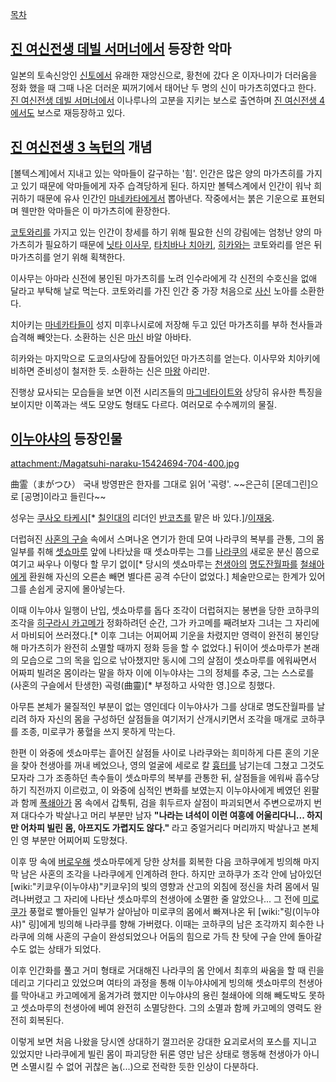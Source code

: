 [[목차]]

== [[진 여신전생 데빌 서머너]]에서 등장한 악마 ==
일본의 토속신앙인 [[신토]]에서 유래한 재앙신으로, 황천에 갔다 온 이자나미가 더러움을 정화 했을 때 그때 나온 더러운 찌꺼기에서 태어난 두 명의 신이 마가츠히였다고 한다. [[진 여신전생 데빌 서머너]]에서 이나루나의 고분을 지키는 보스로 출연하며 [[진 여신전생 4]]에서도 보스로 재등장하고 있다.

== [[진 여신전생 3 녹턴]]의 개념 ==
[볼텍스계]에서 지내고 있는 악마들이 갈구하는 '힘'. 인간은 많은 양의 마가츠히를 가지고 있기 때문에 악마들에게 자주 습격당하게 된다. 하지만 볼텍스계에서 인간이 워낙 희귀하기 때문에 유사 인간인 [[마네카타]]에게서 뽑아낸다. 작중에서는 붉은 기운으로 표현되며 웬만한 악마들은 이 마가츠히에 환장한다.

[[코토와리]]를 가지고 있는 인간이 창세를 하기 위해 필요한 신의 강림에는 엄청난 양의 마가츠히가 필요하기 때문에 [[닛타 이사무]], [[타치바나 치아키]], [[히카와]]는 코토와리를 얻은 뒤 마가츠히를 얻기 위해 획책한다.

이사무는 아마라 신전에 봉인된 마가츠히를 노려 인수라에게 각 신전의 수호신을 없애 달라고 부탁해 날로 먹는다. 코토와리를 가진 인간 중 가장 처음으로 [[사신]] 노아를 소환한다.

치아키는 [[마네카타]]들이 성지 미후나시로에 저장해 두고 있던 마가츠히를 부하 천사들과 습격해 빼앗는다. 소환하는 신은 [[마신]] 바알 아바타.

히카와는 마지막으로 도쿄의사당에 잠들어있던 마가츠히를 얻는다. 이사무와 치아키에 비하면 준비성이 철저한 듯. 소환하는 신은 [[마왕]] 아리만.

진행상 묘사되는 모습들을 보면 이전 시리즈들의 [[마그네타이트]]와 상당히 유사한 특징을 보이지만 이쪽과는 색도 모양도 형태도 다르다. 여러모로 수수께끼의 물질.

== [[이누야샤]]의 등장인물 ==
attachment:/Magatsuhi-naraku-15424694-704-400.jpg

曲霊（まがつひ）
국내 방영판은 한자를 그대로 읽어 '곡령'. ~~은근히 [몬데그린]으로 [공명]이라고 들린다~~

성우는 [[쿠사오 타케시]][* [[칠인대]]의 리더인 [[반코츠]]를 맡은 바 있다.]/[[이재웅]].

더럽혀진 [[사혼의 구슬]] 속에서 스며나온 연기가 한데 모여 나라쿠의 복부를 관통, 그의 몸 일부를 취해 [[셋쇼마루]] 앞에 나타났을 때 셋쇼마루는 그를 [[나라쿠]]의 새로운 분신 쯤으로 여기고 싸우나 이렇다 할 무기 없이[* 당시의 셋쇼마루는 [[천생아]]의 [[명도잔월파]]를 [[철쇄아]]에게 환원해 자신의 오른손 빼면 별다른 공격 수단이 없었다.] 체술만으로는 한계가 있어 그를 손쉽게 궁지에 몰아넣는다.

이때 이누야사 일행이 난입, 셋쇼마루를 돕다 조각이 더럽혀지는 봉변을 당한 코하쿠의 조각을 [[히구라시 카고메]]가 정화하려던 순간, 그가 카고메를 째려보자 그녀는 그 자리에서 마비되어 쓰러졌다.[* 이후 그녀는 어찌어찌 기운을 차렸지만 영력이 완전히 봉인당해 마가츠히가 완전히 소멸할 때까지 정화 등을 할 수 없었다.] 뒤이어 셋쇼마루가 본래의 모습으로 그의 목을 입으로 낚아챘지만 동시에 그의 살점이 셋쇼마루를 에워싸면서 어짜피 빌려온 몸이라는 말을 하자 이에 이누야샤는 그의 정체를 추궁, 그는 스스로를 (사혼의 구슬에서 탄생한) 곡령(曲靈)[* 부정하고 사악한 영.]으로 칭했다.

아무튼 본체가 물질적인 부분이 없는 영인데다 이누야사가 그를 상대로 명도잔월파를 날리려 하자 자신의 몸을 구성하던 살점들을 여기저기 산개시키면서 조각을 매개로 코하쿠를 조종, 미로쿠가 풍혈을 쓰지 못하게 막는다.

한편 이 와중에 셋쇼마루는 흩어진 살점들 사이로 나라쿠와는 희미하게 다른 혼의 기운을 찾아 천생아를 꺼내 베었으나, 영의 얼굴에 세로로 칼 [[흉터]]를 남기는데 그쳤고 그것도 모자라 그가 조종하던 촉수들이 셋쇼마루의 복부를 관통한 뒤, 살점들을 에워싸 흡수당하기 직전까지 이르렀고, 이 와중에 심적인 변화를 보였는지 이누야사에게 베였던 왼팔과 함께 [[폭쇄아]]가 몸 속에서 갑툭튀, 검을 휘두르자 살점이 파괴되면서 주변으로까지 번져 대다수가 박살나고 머리 부분만 남자 '''"나라는 녀석이 이런 여흥에 어울리다니... 하지만 어차피 빌린 몸, 아프지도 가렵지도 않다."''' 라고 중얼거리다 머리까지 박살나고 본체인 영 부분만 어찌어찌 도망쳤다.

이후 땅 속에 [[버로우]]해 셋쇼마루에게 당한 상처를 회복한 다음 코하쿠에게 빙의해 마지막 남은 사혼의 조각을 나라쿠에게 인계하려 한다. 하지만 코하쿠가 조각 안에 남아있던 [wiki:"키쿄우(이누야샤)"키쿄우]의 빛의 영향과 산고의 외침에 정신을 차려 몸에서 밀려나버렸고 그 자리에 나타난 셋쇼마루의 천생아에 소멸한 줄 알았으나... 그 전에 [[미로쿠]]가 풍혈로 빨아들인 일부가 살아남아 미로쿠의 몸에서 빠져나온 뒤 [wiki:"링(이누야샤)" 링]에게 빙의해 나라쿠를 향해 가버렸다. 이때는 코하쿠의 남은 조각까지 회수한 나라쿠에 의해 사혼의 구슬이 완성되었으나 어둠의 힘으로 가득 찬 탓에 구슬 안에 돌아갈 수도 없는 상태가 되었다.

이후 인간화를 풀고 거미 형태로 거대해진 나라쿠의 몸 안에서 최후의 싸움을 할 때 린을 데리고 기다리고 있었으며 여타의 과정을 통해 이누야샤에게 빙의해 셋쇼마루의 천생아를 막아내고 카고메에게 옮겨가려 했지만 이누야샤의 용린 철쇄아에 의해 빼도박도 못하고 셋쇼마루의 천생아에 베여 완전히 소멸당한다. 그의 소멸과 함께 카고메의 영력도 완전히 회복된다.

이렇게 보면 처음 나왔을 당시엔 상대하기 껄끄러운 강대한 요괴로서의 포스를 지니고 있었지만 나라쿠에게 빌린 몸이 파괴당한 뒤론 영만 남은 상태로 행동해 천생아가 아니면 소멸시킬 수 없어 귀찮은 놈(...)으로 전락한 듯한 인상이 다분하다.
